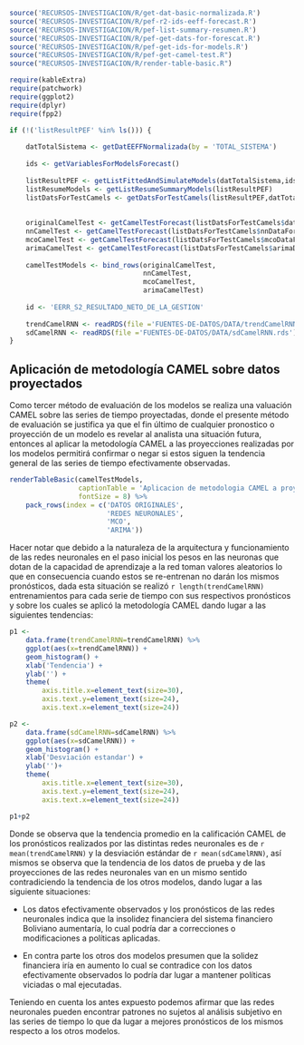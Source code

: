 
```r
source('RECURSOS-INVESTIGACION/R/get-dat-basic-normalizada.R')
source('RECURSOS-INVESTIGACION/R/pef-r2-ids-eeff-forecast.R')
source('RECURSOS-INVESTIGACION/R/pef-list-summary-resumen.R')
source('RECURSOS-INVESTIGACION/R/pef-get-dats-for-forescat.R')
source('RECURSOS-INVESTIGACION/R/pef-get-ids-for-models.R')
source("RECURSOS-INVESTIGACION/R/pef-get-camel-test.R")
source("RECURSOS-INVESTIGACION/R/render-table-basic.R")

require(kableExtra)
require(patchwork)
require(ggplot2)
require(dplyr)
require(fpp2)

if (!('listResultPEF' %in% ls())) {
    
    datTotalSistema <- getDatEEFFNormalizada(by = 'TOTAL_SISTEMA')
    
    ids <- getVariablesForModelsForecast()
    
    listResultPEF <- getListFittedAndSimulateModels(datTotalSistema,ids)
    listResumeModels <- getListResumeSummaryModels(listResultPEF)
    listDatsForTestCamels <- getDatsForTestCamels(listResultPEF,datTotalSistema,12,TRUE)
    
    
    originalCamelTest <- getCamelTestForecast(listDatsForTestCamels$datCuentas)
    nnCamelTest <- getCamelTestForecast(listDatsForTestCamels$nnDataForecastCuentas)
    mcoCamelTest <- getCamelTestForecast(listDatsForTestCamels$mcoDataForecastCuentas)
    arimaCamelTest <- getCamelTestForecast(listDatsForTestCamels$arimaDataForecastCuentas)
    
    camelTestModels <- bind_rows(originalCamelTest,
                                 nnCamelTest,
                                 mcoCamelTest,
                                 arimaCamelTest)
    
    id <- 'EERR_S2_RESULTADO_NETO_DE_LA_GESTION'
    
    trendCamelRNN <- readRDS(file ='FUENTES-DE-DATOS/DATA/trendCamelRNN.rds')
    sdCamelRNN <- readRDS(file ='FUENTES-DE-DATOS/DATA/sdCamelRNN.rds')
}

```

## Aplicación de metodología CAMEL sobre datos proyectados

<!--pero evaluar la eficacia de una proyección va más lejos que solo el ajuste -->

Como tercer método de evaluación de los modelos se realiza una valuación CAMEL sobre las series de tiempo proyectadas, donde el presente método de evaluación se justifica ya que el fin último de cualquier pronostico o proyección de un modelo es revelar al analista una situación futura, entonces al aplicar la metodología CAMEL a las proyecciones realizadas por los modelos permitirá confirmar o negar si estos siguen la tendencia general de las series de tiempo efectivamente observadas.

\vspace*{15pt}
```r

renderTableBasic(camelTestModels, 
                 captionTable = 'Aplicacion de metodologia CAMEL a proyecciones realizadas',
                 fontSize = 8) %>% 
    pack_rows(index = c('DATOS ORIGINALES',
                        'REDES NEURONALES',
                        'MCO',
                        'ARIMA'))
```

Hacer notar que debido a la naturaleza de la arquitectura y funcionamiento de las redes neuronales en el paso inicial los pesos en las neuronas que dotan de la capacidad de aprendizaje a la red toman valores aleatorios lo que en consecuencia cuando estos se re-entrenan no darán los mismos pronósticos, dada esta situación se realizó `r length(trendCamelRNN)` entrenamientos para cada serie de tiempo con sus respectivos pronósticos y sobre los cuales se aplicó la metodología CAMEL dando lugar a las siguientes tendencias:

```r

p1 <- 
    data.frame(trendCamelRNN=trendCamelRNN) %>% 
    ggplot(aes(x=trendCamelRNN)) + 
    geom_histogram() + 
    xlab('Tendencia') + 
    ylab('') +
    theme(
        axis.title.x=element_text(size=30),
        axis.text.y=element_text(size=24),
        axis.text.x=element_text(size=24))

p2 <- 
    data.frame(sdCamelRNN=sdCamelRNN) %>% 
    ggplot(aes(x=sdCamelRNN)) + 
    geom_histogram() + 
    xlab('Desviación estandar') + 
    ylab('')+
    theme(
        axis.title.x=element_text(size=30),
        axis.text.y=element_text(size=24),
        axis.text.x=element_text(size=24))

p1+p2
```


Donde se observa que la tendencia promedio en la calificación CAMEL de los pronósticos realizados por las distintas redes neuronales es de `r mean(trendCamelRNN)` y la desviación estándar de `r mean(sdCamelRNN)`, así mismos se observa que la tendencia de los datos de prueba y de las proyecciones de las redes neuronales van en un mismo sentido contradiciendo la tendencia de los otros modelos, dando lugar a las siguiente situaciones:

- Los datos efectivamente observados y los pronósticos de las redes neuronales indica que la insolidez financiera del sistema financiero Boliviano aumentaría, lo cual podría dar a correcciones o modificaciones a políticas aplicadas.

- En contra parte los otros dos modelos presumen que la solidez financiera iría en aumento lo cual se contradice con los datos efectivamente observados lo podría dar lugar a mantener políticas viciadas o mal ejecutadas.

Teniendo en cuenta los antes expuesto podemos afirmar que las redes neuronales pueden encontrar patrones no sujetos al análisis subjetivo en las series de tiempo lo que da lugar a mejores pronósticos de los mismos respecto a los otros modelos.

